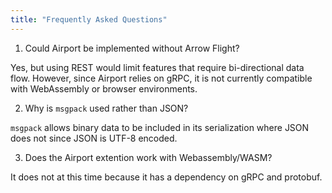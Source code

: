 ```yaml
---
title: "Frequently Asked Questions"
---
```


1. Could Airport be implemented without Arrow Flight?

Yes, but using REST would limit features that require bi-directional data flow. However, since Airport relies on gRPC, it is not currently compatible with WebAssembly or browser environments.

2. Why is `msgpack` used rather than JSON?

`msgpack` allows binary data to be included in its serialization where JSON does not since JSON is UTF-8 encoded.

3. Does the Airport extention work with Webassembly/WASM?

It does not at this time because it has a dependency on gRPC and protobuf.

